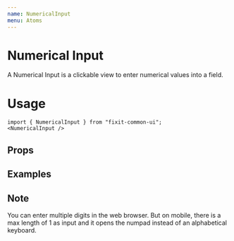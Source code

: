 ```yaml
---
name: NumericalInput
menu: Atoms
---
```


# Numerical Input
A Numerical Input is a clickable view to enter numerical values into a field.

# Usage
```tsx
import { NumericalInput } from "fixit-common-ui";
<NumericalInput />
```

## Props
<Props of={NumericalInput}></Props>

## Examples
<Playground>
  <DoczContainer>
    <NumericalInput />
    <NumericalInput borderColor="accent"/>
    <NumericalInput />
  </DoczContainer>
</Playground>

## Note
You can enter multiple digits in the web browser. 
But on mobile, there is a max length of 1 as input and it opens the numpad instead of an alphabetical keyboard.
